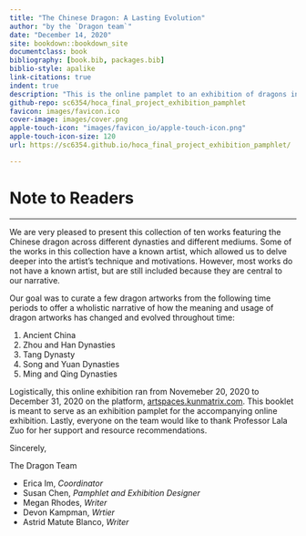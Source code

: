 ```yaml
--- 
title: "The Chinese Dragon: A Lasting Evolution"
author: "by the `Dragon team`"
date: "December 14, 2020"
site: bookdown::bookdown_site
documentclass: book
bibliography: [book.bib, packages.bib]
biblio-style: apalike
link-citations: true 
indent: true
description: "This is the online pamplet to an exhibition of dragons in Chinese art. This is part of a final curation project for History of Chinese Art at NYU Shanghai Fall 2020."
github-repo: sc6354/hoca_final_project_exhibition_pamphlet
favicon: images/favicon.ico
cover-image: images/cover.png
apple-touch-icon: "images/favicon_io/apple-touch-icon.png"
apple-touch-icon-size: 120
url: https://sc6354.github.io/hoca_final_project_exhibition_pamphlet/

---
```


# Note to Readers {-}

---

We are very pleased to present this collection of ten works featuring the Chinese dragon across different dynasties and different mediums. Some of the works in this collection have a known artist, which allowed us to delve deeper into the artist's technique and motivations. However, most works do not have a known artist, but are still included because they are central to our narrative. 

Our goal was to curate a few dragon artworks from the following time periods to offer a wholistic narrative of how the meaning and usage of dragon artworks has changed and evolved throughout time:

1. Ancient China 
2. Zhou and Han Dynasties
3. Tang Dynasty 
4. Song and Yuan Dynasties
5. Ming and Qing Dynasties
 
Logistically, this online exhibition ran from Novemeber 20, 2020 to December 31, 2020 on the platform, [artspaces.kunmatrix.com](https://artspaces.kunstmatrix.com/en/exhibition/3398947/the-chinese-dragon-a-lasting-evolution?returnUrl=exhibition/4712/configurator). This booklet is meant to serve as an exhibition pamplet for the accompanying online exhibition. Lastly, everyone on the team would like to thank Professor Lala Zuo for her support and resource recommendations. 

Sincerely, 

The Dragon Team 

- Erica Im, *Coordinator*
- Susan Chen, *Pamphlet and Exhibition Designer*
- Megan Rhodes, *Writer*
- Devon Kampman, *Wrtier*
- Astrid Matute Blanco, *Writer*
